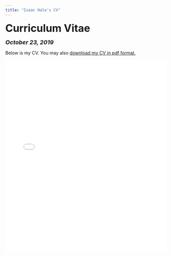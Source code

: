 ```yaml
---
title: "Isaac Hale's CV"
---
```


<head>

<!-- Global site tag (gtag.js) - Google Analytics -->
<script async src="https://www.googletagmanager.com/gtag/js?id=UA-140699540-1"></script>
<script>
  window.dataLayer = window.dataLayer || [];
  function gtag(){dataLayer.push(arguments);}
  gtag('js', new Date());

  gtag('config', 'UA-140699540-1');
</script>
</head>


<font size="+3"><b>Curriculum Vitae</b></font>

<font size="+1"><b><i>October 23, 2019</b></i></font>

<html>
Below is my CV. You may also <a href="files/Isaac Hale CV 10-23-19.pdf">download my CV in pdf format.</a>

<embed src="files/Isaac Hale CV 10-23-19.pdf" type="application/pdf" width="100%" height="600px" />
</body>
</html>